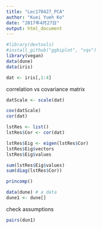 ```yaml
---
title: "Lec170427_PCA"
author: "Kuei Yueh Ko"
date: "2017年4月27日"
output: html_document
---
```


```r
#library(devtools)
#install_github("ggbiplot", "vqv")
library(vegan)
data(dune)
data(iris)
```

```r
dat <- iris[,1:4]
```

correlation vs covariance matrix
```r
datScale <- scale(dat)

cov(datScale)
cor(dat)
```

```r
lstRes <- list()
lstRes$Cor <- cor(dat)
```

```r
lstRes$Eig <- eigen(lstRes$Cor)
lstRes$Eig$vectors
lstRes$Eig$values
```

```r
sum(lstRes$Eig$values)
sum(diag(lstRes$Cor))
```

```r
princomp()
```

```r
data(dune) # a data 
dune1 <- dune[]
```

check assumptions
```r
pairs(dun1)
```


